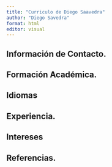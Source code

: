 ```yaml
---
title: "Curriculo de Diego Saavedra"
author: "Diego Savedra"
format: html
editor: visual
---
```


## Información de Contacto.

## Formación Académica.

## Idiomas

## Experiencia.

## Intereses

## Referencias.

## 
